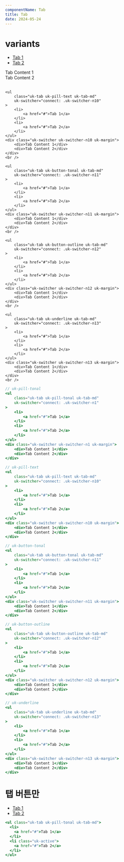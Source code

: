 ```yaml
---
componentName: Tab
title: Tab
date: 2024-05-24
---
```


# variants

<Preview>
    <ul
    class="uk-tab uk-pill-tonal uk-tab-md"
    uk-switcher="connect: .uk-switcher-n1"
    >
        <li>
          <a href="#">Tab 1</a>
        </li>
        <li>
          <a href="#">Tab 2</a>
        </li>
    </ul>
    <div class="uk-switcher uk-switcher-n1 uk-margin">
        <div>Tab Content 1</div>
        <div>Tab Content 2</div>
    </div>
    <br />

    <ul
        class="uk-tab uk-pill-text uk-tab-md"
        uk-switcher="connect: .uk-switcher-n10"
    >
        <li>
            <a href="#">Tab 1</a>
        </li>
        <li>
            <a href="#">Tab 2</a>
        </li>
    </ul>
    <div class="uk-switcher uk-switcher-n10 uk-margin">
        <div>Tab Content 1</div>
        <div>Tab Content 2</div>
    </div>
    <br />

    <ul
        class="uk-tab uk-button-tonal uk-tab-md"
        uk-switcher="connect: .uk-switcher-n11"
    >
        <li>
            <a href="#">Tab 1</a>
        </li>
        <li>
            <a href="#">Tab 2</a>
        </li>
    </ul>
    <div class="uk-switcher uk-switcher-n11 uk-margin">
        <div>Tab Content 1</div>
        <div>Tab Content 2</div>
    </div>
    <br />

    <ul
        class="uk-tab uk-button-outline uk-tab-md"
        uk-switcher="connect: .uk-switcher-n12"
    >
        <li>
            <a href="#">Tab 1</a>
        </li>
        <li>
            <a href="#">Tab 2</a>
        </li>
    </ul>
    <div class="uk-switcher uk-switcher-n12 uk-margin">
        <div>Tab Content 1</div>
        <div>Tab Content 2</div>
    </div>
    <br />

    <ul
        class="uk-tab uk-underline uk-tab-md"
        uk-switcher="connect: .uk-switcher-n13"
    >
        <li>
            <a href="#">Tab 1</a>
        </li>
        <li>
            <a href="#">Tab 2</a>
        </li>
    </ul>
    <div class="uk-switcher uk-switcher-n13 uk-margin">
        <div>Tab Content 1</div>
        <div>Tab Content 2</div>
    </div>
    <br />

</Preview>

```jsx
// uk-pill-tonal
<ul
    class="uk-tab uk-pill-tonal uk-tab-md"
    uk-switcher="connect: .uk-switcher-n1"
>
    <li>
        <a href="#">Tab 1</a>
    </li>
    <li>
        <a href="#">Tab 2</a>
    </li>
</ul>
<div class="uk-switcher uk-switcher-n1 uk-margin">
    <div>Tab Content 1</div>
    <div>Tab Content 2</div>
</div>

// uk-pill-text
<ul
    class="uk-tab uk-pill-text uk-tab-md"
    uk-switcher="connect: .uk-switcher-n10"
>
    <li>
        <a href="#">Tab 1</a>
    </li>
    <li>
        <a href="#">Tab 2</a>
    </li>
</ul>
<div class="uk-switcher uk-switcher-n10 uk-margin">
    <div>Tab Content 1</div>
    <div>Tab Content 2</div>
</div>

// uk-button-tonal
<ul
    class="uk-tab uk-button-tonal uk-tab-md"
    uk-switcher="connect: .uk-switcher-n11"
>
    <li>
        <a href="#">Tab 1</a>
    </li>
    <li>
        <a href="#">Tab 2</a>
    </li>
</ul>
<div class="uk-switcher uk-switcher-n11 uk-margin">
    <div>Tab Content 1</div>
    <div>Tab Content 2</div>
</div>

// uk-button-outline
<ul
    class="uk-tab uk-button-outline uk-tab-md"
    uk-switcher="connect: .uk-switcher-n12"
>
    <li>
        <a href="#">Tab 1</a>
    </li>
    <li>
        <a href="#">Tab 2</a>
    </li>
</ul>
<div class="uk-switcher uk-switcher-n12 uk-margin">
    <div>Tab Content 1</div>
    <div>Tab Content 2</div>
</div>

// uk-underline
<ul
    class="uk-tab uk-underline uk-tab-md"
    uk-switcher="connect: .uk-switcher-n13"
>
    <li>
        <a href="#">Tab 1</a>
    </li>
    <li>
        <a href="#">Tab 2</a>
    </li>
</ul>
<div class="uk-switcher uk-switcher-n13 uk-margin">
    <div>Tab Content 1</div>
    <div>Tab Content 2</div>
</div>
```

# 탭 버튼만

<Preview>
  <ul className="uk-tab uk-pill-tonal uk-tab-md">
    <li>
      <a href="#">Tab 1</a>
    </li>
    <li className="uk-active">
      <a href="#">Tab 2</a>
    </li>
  </ul>
</Preview>

```jsx
<ul class="uk-tab uk-pill-tonal uk-tab-md">
  <li>
    <a href="#">Tab 1</a>
  </li>
  <li class="uk-active">
    <a href="#">Tab 2</a>
  </li>
</ul>
```
